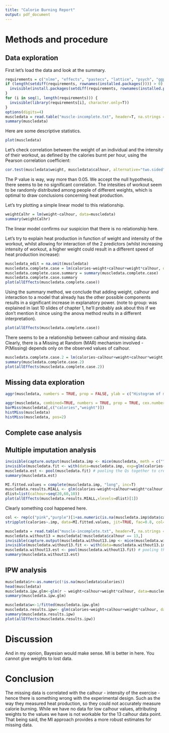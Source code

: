 ```yaml
---
title: "Calorie Burning Report"
output: pdf_document
---
```


# Methods and procedure

## Data exploration
First let's load the data and look at the summary.
```r
requirements = c("nlme", "effects", "pastecs", "lattice", "psych", "ggplot2", "GGally", "mice", "VIM", "aod", "BaM", "lme4")
if (length(setdiff(requirements, rownames(installed.packages()))) > 0) {
  invisible(install.packages(setdiff(requirements, rownames(installed.packages())))) 
}
for (i in seq(1, length(requirements))) {
  invisible(library(requirements[i], character.only=T))
}
options(digits=4)
muscledata = read.table("muscle-incomplete.txt", header=T, na.strings = "NA")
summary(muscledata)
```

Here are some descriptive statistics.
```r
plot(muscledata)
```

Let's check correlation between the weight of an individual and the intensity of their workout, as defined by the calories burnt per hour, using the Pearson correlation coefficient:
```r
cor.test(muscledata$weight, muscledata$calhour, alternative="two.sided", method="pearson")
```

The P value is way, way more than 0.05. We accept the null hypothesis, there seems to be no significant correlation. The intesities of workout seem to be randomly distributed among people of different weights, which is optimal to draw conclusions concerning heat production.

Let's try plotting a simple linear model to this relationship.
```r
weightCalhr = lm(weight~calhour, data=muscledata)
summary(weightCalhr)
```
The linear model confirms our suspicion that there is no relationship here.

Let's try to explain heat production in function of weight and intensity of the workout, whilst allowing for interaction of the 2 predictors (whilst increasing intensity of workout, a higher weight could result in a different speed of heat production increase):
```r
muscledata_edit = na.omit(muscledata)
muscledata.complete.case = lm(calories~weight+calhour+weight*calhour, data=muscledata_edit)
muscledata.complete.case.summary = summary(muscledata.complete.case)
muscledata.complete.case.summary
plot(allEffects(muscledata.complete.case))
```

Using the summary method, we conclude that adding weight, calhour and interaction to a model that already has the other possible components results in a significant increase in explanatory power. (note to group: was explained in last 10 slides of chapter 1, he'll probably ask about this if we don't mention it since using the anova method reults in a different interpretation).



```r
plot(allEffects(muscledata.complete.case))
```

There seems to be a relationship between calhour and missing data. Clearly, there is a Missing at Random (MAR) mechanism involved - P(Missing) depends only on the observed values of calhour.

```r
muscledata.complete.case.2 = lm(calories~calhour+weight+calhour*weight, data=muscledata_edit)
summary(muscledata.complete.case.2)
plot(allEffects(muscledata.complete.case.2))
```


## Missing data exploration

```r
aggr(muscledata, numbers = TRUE, prop = FALSE, ylab = c("Histogram of missing data", "Pattern"))
```


```r
aggr(muscledata, combined=TRUE, numbers = TRUE, prop = TRUE, cex.numbers=0.87, varheight = FALSE)
barMiss(muscledata[,c("calories","weight")])
histMiss(muscledata)
histMiss(muscledata, pos=2)
```



## Complete case analysis

## Multiple imputation analysis

```r
invisible(capture.output(muscledata.imp <- mice(muscledata, meth = c("", "", "norm"), m=100))) # imputation of different values, 100 different complete datasets
invisible(muscledata.fit <- with(data=muscledata.imp, exp=glm(calories~weight+calhour+weight*calhour))) # analysis, creating a Q for each imputed dataset
muscledata.est <- pool(muscledata.fit) # pooling the Qs together to create one estimate Q mean. if Q are approx normally distributed, we calculate mean over all Q and sum the within and between imputation variance using Rubins method
summary(muscledata.est)
```

```r
MI.fitted.values = complete(muscledata.imp, "long", inc=T)
muscledata.results.MIALL <- glm(calories~weight+calhour+weight*calhour, data=MI.fitted.values)
dlist=list(calhour=seq(20,60,10))
plot(allEffects(muscledata.results.MIALL,xlevels=dlist)[1])
```

Clearly something cool happened here.

```r
col <- rep(c("pink","purple")[1+as.numeric(is.na(muscledata.imp$data$calories))],101)
stripplot(calories~.imp, data=MI.fitted.values, jit=TRUE, fac=0.8, col=col, pch=20, cex=1.4, xlab="Imputation number")
```

```r
muscledata = read.table("muscle-incomplete.txt", header=T, na.strings = "NA")
muscledata.without13 = muscledata[!muscledata$calhour == 13,]
invisible(capture.output(muscledata.without13.imp <- mice(muscledata.without13, meth = c("", "", "norm"), m=100))) # imputation of different values, 100 different complete datasets
invisible(muscledata.without13.fit <- with(data=muscledata.without13.imp, exp=glm(calories~weight+calhour+weight*calhour))) # analysis, creating a Q for each imputed dataset
muscledata.without13.est <- pool(muscledata.without13.fit) # pooling the Qs together to create one estimate Q mean. if Q are approx normally distributed, we calculate mean over all Q and sum the within and between imputation variance using Rubins method
summary(muscledata.without13.est)
```

## IPW analysis

```r
muscledata$r<-as.numeric(!is.na(muscledata$calories))
head(muscledata)
muscledata.ipw.glm<-glm(r ~ weight+calhour+weight*calhour, data=muscledata,family=binomial)
summary(muscledata.ipw.glm)
```

```r
muscledata$w<-1/fitted(muscledata.ipw.glm)
muscledata.results.ipw<- glm(calories~weight+calhour+weight*calhour, data=muscledata, weights=muscledata$w)
summary(muscledata.results.ipw)
plot(allEffects(muscledata.results.ipw))
```



# Discussion

And in my opnion, Bayesian would make sense. MI is better in here. You cannot give weights to lost data. 

# Conclusion

The missing data is correlated with the calhour - intensity of the exercise - hence there is something wrong with the experimental design. Such as the way they measured heat production, so they could not accurately measure calorie burning. While we have no data for low calhour values, attributing weights to the values we have is not workable for the 13 calhour data point. That being said, the MI approach provides a more robust estimates for missing data.

